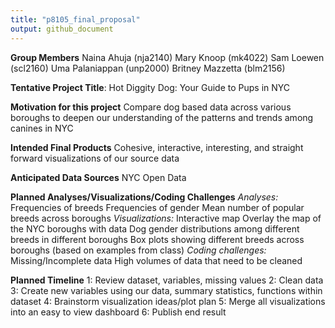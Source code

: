 ```yaml
---
title: "p8105_final_proposal"
output: github_document
---
```


**Group Members**
Naina Ahuja (nja2140)
Mary Knoop (mk4022)
Sam Loewen (scl2160)
Uma Palaniappan (unp2000)
Britney Mazzetta (blm2156)

**Tentative Project Title**: Hot Diggity Dog: Your Guide to Pups in NYC

**Motivation for this project**
Compare dog based data across various boroughs to deepen our understanding of the patterns and trends among canines in NYC

**Intended Final Products**
Cohesive, interactive, interesting, and straight forward visualizations of our source data

**Anticipated Data Sources**
NYC Open Data

**Planned Analyses/Visualizations/Coding Challenges**
*Analyses:*
Frequencies of breeds
Frequencies of gender
Mean number of popular breeds across boroughs
*Visualizations:*
Interactive map 
Overlay the map of the NYC boroughs with data 
Dog gender distributions among different breeds in different boroughs
Box plots showing different breeds across boroughs (based on examples from class)
*Coding challenges:*
Missing/Incomplete data
High volumes of data that need to be cleaned

**Planned Timeline**
1: Review dataset, variables, missing values
2: Clean data
3: Create new variables using our data, summary statistics, functions within dataset
4: Brainstorm visualization ideas/plot plan
5: Merge all visualizations into an easy to view dashboard
6: Publish end result 



